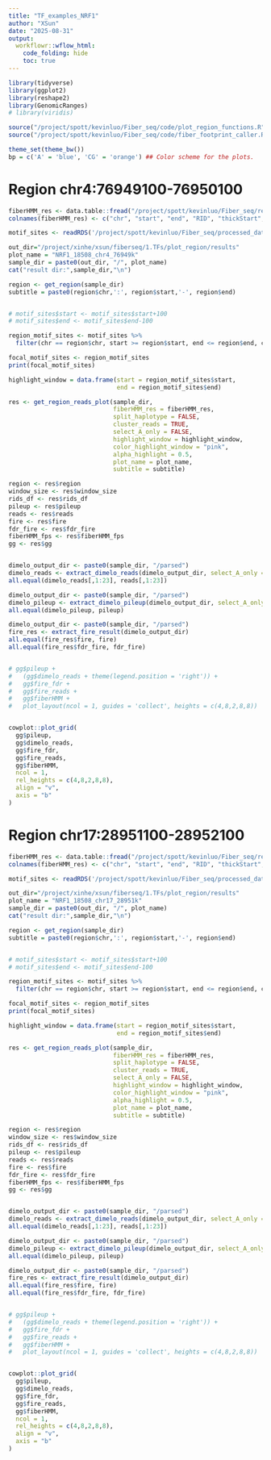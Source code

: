 ```yaml
---
title: "TF_examples_NRF1"
author: "XSun"
date: "2025-08-31"
output:
  workflowr::wflow_html:
    code_folding: hide
    toc: true
---
```


```r
library(tidyverse)
library(ggplot2)
library(reshape2)
library(GenomicRanges)
# library(viridis)

source("/project/spott/kevinluo/Fiber_seq/code/plot_region_functions.R")
source("/project/spott/kevinluo/Fiber_seq/code/fiber_footprint_caller.R")

theme_set(theme_bw())
bp = c('A' = 'blue', 'CG' = 'orange') ## Color scheme for the plots.

```

# Region chr4:76949100-76950100

```r

fiberHMM_res <- data.table::fread("/project/spott/kevinluo/Fiber_seq/results/FiberHMM/LCL_18508/LCL_18508_chr4_multiprocess//LCL_18508_high_fp.bed")
colnames(fiberHMM_res) <- c("chr", "start", "end", "RID", "thickStart", "thickEnd", "rgb", "blockCount", "blockStarts", "blockSizes")

motif_sites <- readRDS('/project/spott/kevinluo/Fiber_seq/processed_data/hg38/TFs/NRF1.GM12878.sites.chip.labels.rds')

out_dir="/project/xinhe/xsun/fiberseq/1.TFs/plot_region/results"
plot_name = "NRF1_18508_chr4_76949k"
sample_dir = paste0(out_dir, "/", plot_name)
cat("result dir:",sample_dir,"\n")

region <- get_region(sample_dir)
subtitle = paste0(region$chr,':', region$start,'-', region$end)


# motif_sites$start <- motif_sites$start+100
# motif_sites$end <- motif_sites$end-100

region_motif_sites <- motif_sites %>% 
  filter(chr == region$chr, start >= region$start, end <= region$end, chip_label == 1)

focal_motif_sites <- region_motif_sites
print(focal_motif_sites)

highlight_window = data.frame(start = region_motif_sites$start, 
                              end = region_motif_sites$end)

res <- get_region_reads_plot(sample_dir, 
                             fiberHMM_res = fiberHMM_res,
                             split_haplotype = FALSE,
                             cluster_reads = TRUE,
                             select_A_only = FALSE,
                             highlight_window = highlight_window,
                             color_highlight_window = "pink",
                             alpha_highlight = 0.5,
                             plot_name = plot_name,
                             subtitle = subtitle)

region <- res$region
window_size <- res$window_size
rids_df <- res$rids_df
pileup <- res$pileup
reads <- res$reads
fire <- res$fire
fdr_fire <- res$fdr_fire
fiberHMM_fps <- res$fiberHMM_fps
gg <- res$gg


dimelo_output_dir <- paste0(sample_dir, "/parsed")
dimelo_reads <- extract_dimelo_reads(dimelo_output_dir, select_A_only = FALSE, cluster_reads = TRUE, group_start_end = FALSE)
all.equal(dimelo_reads[,1:23], reads[,1:23])

dimelo_output_dir <- paste0(sample_dir, "/parsed")
dimelo_pileup <- extract_dimelo_pileup(dimelo_output_dir, select_A_only = FALSE)
all.equal(dimelo_pileup, pileup)

dimelo_output_dir <- paste0(sample_dir, "/parsed")
fire_res <- extract_fire_result(dimelo_output_dir)
all.equal(fire_res$fire, fire)
all.equal(fire_res$fdr_fire, fdr_fire)


# gg$pileup +
#   (gg$dimelo_reads + theme(legend.position = 'right')) +
#   gg$fire_fdr +
#   gg$fire_reads +
#   gg$fiberHMM +
#   plot_layout(ncol = 1, guides = 'collect', heights = c(4,8,2,8,8))


cowplot::plot_grid(
  gg$pileup,
  gg$dimelo_reads,
  gg$fire_fdr,
  gg$fire_reads,
  gg$fiberHMM,
  ncol = 1,
  rel_heights = c(4,8,2,8,8),
  align = "v",
  axis = "b"
)


```


# Region chr17:28951100-28952100

```r

fiberHMM_res <- data.table::fread("/project/spott/kevinluo/Fiber_seq/results/FiberHMM/LCL_18508/LCL_18508_chr17_multiprocess/LCL_18508_high_fp.bed")
colnames(fiberHMM_res) <- c("chr", "start", "end", "RID", "thickStart", "thickEnd", "rgb", "blockCount", "blockStarts", "blockSizes")

motif_sites <- readRDS('/project/spott/kevinluo/Fiber_seq/processed_data/hg38/TFs/NRF1.GM12878.sites.chip.labels.rds')

out_dir="/project/xinhe/xsun/fiberseq/1.TFs/plot_region/results"
plot_name = "NRF1_18508_chr17_28951k"
sample_dir = paste0(out_dir, "/", plot_name)
cat("result dir:",sample_dir,"\n")

region <- get_region(sample_dir)
subtitle = paste0(region$chr,':', region$start,'-', region$end)


# motif_sites$start <- motif_sites$start+100
# motif_sites$end <- motif_sites$end-100

region_motif_sites <- motif_sites %>% 
  filter(chr == region$chr, start >= region$start, end <= region$end, chip_label == 1)

focal_motif_sites <- region_motif_sites
print(focal_motif_sites)

highlight_window = data.frame(start = region_motif_sites$start, 
                              end = region_motif_sites$end)

res <- get_region_reads_plot(sample_dir, 
                             fiberHMM_res = fiberHMM_res,
                             split_haplotype = FALSE,
                             cluster_reads = TRUE,
                             select_A_only = FALSE,
                             highlight_window = highlight_window,
                             color_highlight_window = "pink",
                             alpha_highlight = 0.5,
                             plot_name = plot_name,
                             subtitle = subtitle)

region <- res$region
window_size <- res$window_size
rids_df <- res$rids_df
pileup <- res$pileup
reads <- res$reads
fire <- res$fire
fdr_fire <- res$fdr_fire
fiberHMM_fps <- res$fiberHMM_fps
gg <- res$gg


dimelo_output_dir <- paste0(sample_dir, "/parsed")
dimelo_reads <- extract_dimelo_reads(dimelo_output_dir, select_A_only = FALSE, cluster_reads = TRUE, group_start_end = FALSE)
all.equal(dimelo_reads[,1:23], reads[,1:23])

dimelo_output_dir <- paste0(sample_dir, "/parsed")
dimelo_pileup <- extract_dimelo_pileup(dimelo_output_dir, select_A_only = FALSE)
all.equal(dimelo_pileup, pileup)

dimelo_output_dir <- paste0(sample_dir, "/parsed")
fire_res <- extract_fire_result(dimelo_output_dir)
all.equal(fire_res$fire, fire)
all.equal(fire_res$fdr_fire, fdr_fire)


# gg$pileup +
#   (gg$dimelo_reads + theme(legend.position = 'right')) +
#   gg$fire_fdr +
#   gg$fire_reads +
#   gg$fiberHMM +
#   plot_layout(ncol = 1, guides = 'collect', heights = c(4,8,2,8,8))


cowplot::plot_grid(
  gg$pileup,
  gg$dimelo_reads,
  gg$fire_fdr,
  gg$fire_reads,
  gg$fiberHMM,
  ncol = 1,
  rel_heights = c(4,8,2,8,8),
  align = "v",
  axis = "b"
)


```